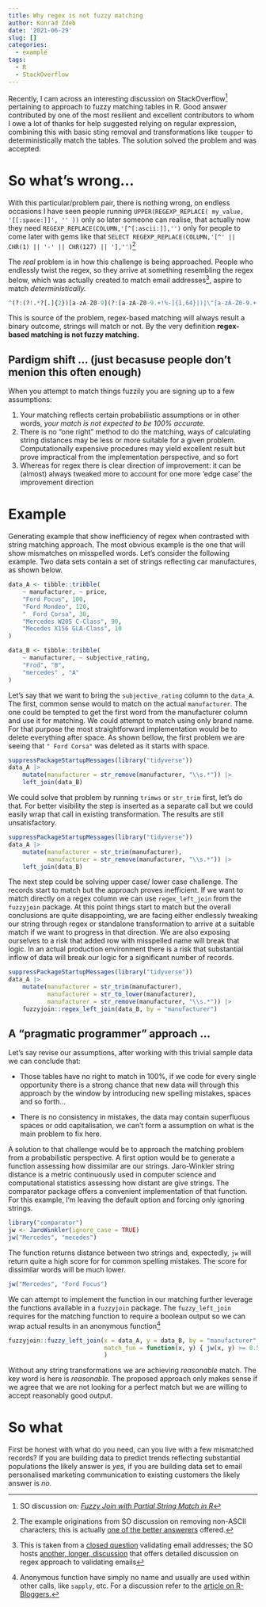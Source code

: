 ```yaml
---
title: Why regex is not fuzzy matching
author: Konrad Zdeb
date: '2021-06-29'
slug: []
categories:
  - example
tags:
  - R
  - StackOverflow
---
```


Recently, I cam across an interesting discussion on StackOverflow^[SO discussion on: [*Fuzzy Join with Partial String Match in R*](https://stackoverflow.com/a/68182330/1655567)] pertaining to approach to fuzzy matching tables in R. Good answer contributed by one of the most resilient and excellent contributors to whom I owe a lot of thanks for help suggested relying on regular expression, combining this with basic sting removal and transformations like `toupper` to deterministically match the tables. The solution solved the problem and was accepted.

# So what's wrong...

With this particular/problem pair, there is nothing wrong, on endless occasions I have seen people running `UPPER(REGEXP_REPLACE( my_value, '[[:space:]]', '' ))` only so later someone can realise, that actually now they need `REGEXP_REPLACE(COLUMN,'[^[:ascii:]],'')` only for people to come later with gems like that `SELECT REGEXP_REPLACE(COLUMN,'[^' || CHR(1) || '-' || CHR(127) || '],'')`^[The example originations from SO discussion on removing non-ASCII characters; this is actually [one of the better answerers](https://Stack Overflow.com/a/18234629/1655567) offered.]

The *real* problem is in how this challenge is being approached. People who endlessly twist the regex, so they arrive at something resembling the regex below, which was actually created to match email addresses^[This is taken from a [closed question](https://stackoverflow.com/a/50914014/1655567) validating email addresses; the SO hosts [another, longer, discussion](https://stackoverflow.com/q/201323/1655567) that offers detailed discussion on regex approach to validating emails], aspire to match *deterministically.*

```r
^(?:(?!.*?[.]{2})[a-zA-Z0-9](?:[a-zA-Z0-9.+!%-]{1,64}|)|\"[a-zA-Z0-9.+!% -]{1,64}\")@[a-zA-Z0-9][a-zA-Z0-9.-]+(.[a-z]{2,}|.[0-9]{1,})$
```

This is source of the problem, regex-based matching will always result a binary outcome, strings will match or not. By the very definition **regex-based matching is not fuzzy matching.** 

## Pardigm shift ... (just becasuse people don't menion this often enough)

When you attempt to match things fuzzily you are signing up to a few assumptions:

1) Your matching reflects certain probabilistic assumptions or in other words, *your match is not expected to be 100% accurate.*
2) There is no "one right" method to do the matching, ways of calculating string distances may be less or more suitable for a given problem. Computationally expensive procedures may yield excellent result but prove impractical from the implementation perspective, and so fort
3) Whereas for regex there is clear direction of improvement: it can be (almost) always tweaked more to account for one more 'edge case' the improvement direction 

# Example

Generating example that show inefficiency of regex when contrasted with string matching approach. The most obvious example is the one that will show mismatches on misspelled words. Let's consider the following example. Two data sets contain a set of strings reflecting car manufactures, as shown below.

```r
data_A <- tibble::tribble(
    ~ manufacturer, ~ price,
    "Ford Focus", 100,
    "Ford Mondeo", 120,
    "  Ford Corsa", 30,
    "Mercedes W205 C-Class", 90,
    "Mecedes X156 GLA-Class", 10
)

data_B <- tibble::tribble(
    ~ manufacturer, ~ subjective_rating,
    "Frod", "B",
    "mercedes" , "A"
)
```

Let's say that we want to bring the `subjective_rating` column to the `data_A`. The first, common sense would to match on the actual `manufacturer`. The one could be tempted to get the first word from the manufacturer column and use it for matching. We could attempt to match using only brand name. For that purpose the most straightforward implementation would be to delete everything after space. As shown bellow, the first problem we are seeing that `" Ford Corsa"` was deleted as it starts with space.

```r
suppressPackageStartupMessages(library("tidyverse"))
data_A |> 
    mutate(manufacturer = str_remove(manufacturer, "\\s.*")) |> 
    left_join(data_B)

```

We could solve that problem by running `trimws` or `str_trim` first, let's do that. For better visibility the step is inserted as a separate call but we could easily wrap that call in existing transformation. The results are still unsatisfactory.

```r
suppressPackageStartupMessages(library("tidyverse"))
data_A |> 
    mutate(manufacturer = str_trim(manufacturer),
           manufacturer = str_remove(manufacturer, "\\s.*")) |> 
    left_join(data_B)

```
The next step could be solving upper case/ lower case challenge. The records start to match but the approach proves inefficient. If we want to match directly on a regex column we can use `regex_left_join` from the `fuzzyjoin` package. At this point things start to match but the overall conclusions are quite disappointing, we are facing either endlessly tweaking our string through regex or standalone transformation to arrive at a suitable match if we want to progress in that direction. We are also exposing ourselves to a risk that added row with misspelled name will break that logic. In an actual production environment there is a risk that substantial inflow of data will break our logic for a significant number of records. 

```r
suppressPackageStartupMessages(library("tidyverse"))
data_A |> 
    mutate(manufacturer = str_trim(manufacturer),
           manufacturer = str_to_lower(manufacturer),
           manufacturer = str_remove(manufacturer, "\\s.*")) |> 
    fuzzyjoin::regex_left_join(data_B, by = "manufacturer")

```

## A "pragmatic programmer" approach ...

Let's say revise our assumptions, after working with this trivial sample data we can conclude that:

* Those tables have no right to match in 100%, if we code for every single opportunity there is a strong chance that new data will through this approach by the window by introducing new spelling mistakes, spaces and so forth...

* There is no consistency in mistakes, the data may contain superfluous spaces or odd capitalisation, we can't form a assumption on what is the main problem to fix here.

A solution to that challenge would be to approach the matching problem from a probabilistic perspective. A first option would be to generate a function assessing how dissimilar are our strings. Jaro-Winkler string distance is a metric continuously used in computer science and computational statistics assessing how distant are give strings. The comparator package offers a convenient implementation of that function. 
For this example, I'm leaving the default option and forcing only ignoring strings.

```r
library("comparator")
jw <- JaroWinkler(ignore_case = TRUE)
jw("Mercedes", "mecedes")
```
The function returns distance between two strings and, expectedly, `jw` will return quite a high score for for common spelling mistakes. The score for dissimilar words will be much lower.

```r
jw("Mercedes", "Ford Focus")
```


We can attempt to implement the function in our matching further leverage the functions available in a `fuzzyjoin` package. The `fuzzy_left_join` requires for the matching function to require a boolean output so we can wrap actual results in an anonymous function^[Anonymous function have simply no name and usually are used within other calls, like `sapply`, etc. For a discussion refer to the [article on R-Bloggers.](https://www.r-bloggers.com/2017/09/anonymous-functions-in-r-and-python/)]

```r
fuzzyjoin::fuzzy_left_join(x = data_A, y = data_B, by = "manufacturer",
                           match_fun = function(x, y) { jw(x, y) >= 0.55}
                           )
```

Without any string transformations we are achieving *reasonable* match. The key word is here is *reasonable.* The proposed approach only makes sense if we agree that we are not looking for a perfect match but we are willing to accept reasonably good output.

# So what

First be honest with what do you need, can you live with a few mismatched records? If you are building data to predict trends reflecting substantial populations the likely answer is *yes,* if you are building data set to email personalised marketing communication to existing customers the likely answer is *no.* 
